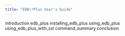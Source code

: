 ```yaml
---
title: "EDB\*Plus User’s Guide"
---
```




<div class="toctree" maxdepth="4">

introduction edb\_plus installing\_edb\_plus using\_edb\_plus using\_edb\_plus\_with\_ssl command\_summary conclusion

</div>
